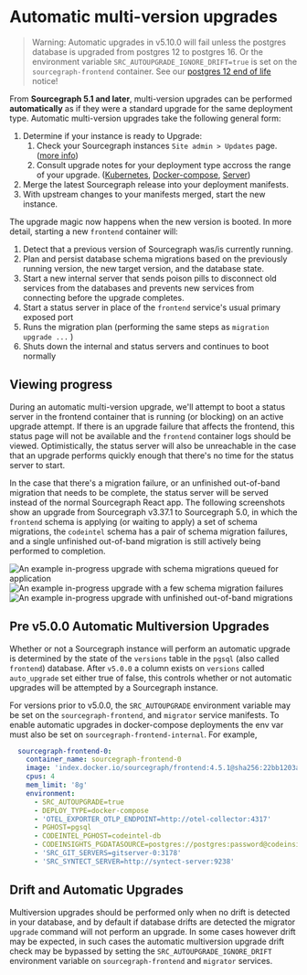 # Automatic multi-version upgrades

> Warning: Automatic upgrades in v5.10.0 will fail unless the postgres database is upgraded from postgres 12 to postgres 16. Or the environment variable `SRC_AUTOUPGRADE_IGNORE_DRIFT=true` is set on the `sourcegraph-frontend` container. See our [postgres 12 end of life](https://sourcegraph.com/docs/admin/postgres12_end_of_life_notice#postgres-12-end-of-life) notice!

From **Sourcegraph 5.1 and later**, multi-version upgrades can be performed **automatically** as if they were a standard upgrade for the same deployment type. Automatic multi-version upgrades take the following general form:

1. Determine if your instance is ready to Upgrade:
   1. Check your Sourcegraph instances `Site admin > Updates` page. ([more info](/admin/updates/#upgrade-readiness))
   2. Consult upgrade notes for your deployment type accross the range of your upgrade. ([Kubernetes](/admin/updates/kubernetes), [Docker-compose](/admin/updates/docker_compose), [Server](/admin/updates/server))
2. Merge the latest Sourcegraph release into your deployment manifests.
3. With upstream changes to your manifests merged, start the new instance.

The upgrade magic now happens when the new version is booted. In more detail, starting a new `frontend` container will:

1. Detect that a previous version of Sourcegraph was/is currently running.
2. Plan and persist database schema migrations based on the previously running version, the new target version, and the database state.
3. Start a new internal server that sends poison pills to disconnect old services from the databases and prevents new services from connecting before the upgrade completes.
4. Start a status server in place of the `frontend` service's usual primary exposed port
5. Runs the migration plan (performing the same steps as `migration upgrade ...` )
6. Shuts down the internal and status servers and continues to boot normally

## Viewing progress

During an automatic multi-version upgrade, we'll attempt to boot a status server in the frontend container that is running (or blocking) on an active upgrade attempt. If there is an upgrade failure that affects the frontend, this status page will not be available and the `frontend` container logs should be viewed. Optimistically, the status server will also be unreachable in the case that an upgrade performs quickly enough that there's no time for the status server to start.

In the case that there's a migration failure, or an unfinished out-of-band migration that needs to be complete, the status server will be served instead of the normal Sourcegraph React app. The following screenshots show an upgrade from Sourcegraph v3.37.1 to Sourcegraph 5.0, in which the `frontend` schema is applying (or waiting to apply) a set of schema migrations, the `codeintel` schema has a pair of schema migration failures, and a single unfinished out-of-band migration is still actively being performed to completion.

![An example in-progress upgrade with schema migrations queued for application](https://storage.googleapis.com/sourcegraph-assets/docs/images/upgrades/5.1/queued.png)
![An example in-progress upgrade with a few schema migration failures](https://storage.googleapis.com/sourcegraph-assets/docs/images/upgrades/5.1/failed.png)
![An example in-progress upgrade with unfinished out-of-band migrations](https://storage.googleapis.com/sourcegraph-assets/docs/images/upgrades/5.1/oobmigrations.png)

## Pre v5.0.0 Automatic Multiversion Upgrades

Whether or not a Sourcegraph instance will perform an automatic upgrade is determined by the state of the `versions` table in the `pgsql` (also called `frontend`) database. After `v5.0.0` a column exists on `versions` called `auto_upgrade` set either true of false, this controls whether or not automatic upgrades will be attempted by a Sourcegraph instance.

For versions prior to v5.0.0, the `SRC_AUTOUPGRADE` environment variable may be set on the `sourcegraph-frontend`, and `migrator` service manifests. To enable automatic upgrades in docker-compose deployments the env var must also be set on `sourcegraph-frontend-internal`.  For example,
```yaml
  sourcegraph-frontend-0:
    container_name: sourcegraph-frontend-0
    image: 'index.docker.io/sourcegraph/frontend:4.5.1@sha256:22bb1203a6d8ac9bab442dcfef867efc216181026c3d6fc62415ef1a3f063139'
    cpus: 4
    mem_limit: '8g'
    environment:
      - SRC_AUTOUPGRADE=true
      - DEPLOY_TYPE=docker-compose
      - 'OTEL_EXPORTER_OTLP_ENDPOINT=http://otel-collector:4317'
      - PGHOST=pgsql
      - CODEINTEL_PGHOST=codeintel-db
      - CODEINSIGHTS_PGDATASOURCE=postgres://postgres:password@codeinsights-db:5432/postgres
      - 'SRC_GIT_SERVERS=gitserver-0:3178'
      - 'SRC_SYNTECT_SERVER=http://syntect-server:9238'
```

## Drift and Automatic Upgrades

Multiversion upgrades should be performed only when no drift is detected in your database, and by default if database drifts are detected the migrator `upgrade` command will not perform an upgrade. In some cases however drift may be expected, in such cases the automatic multiversion upgrade drift check may be bypassed by setting the `SRC_AUTOUPGRADE_IGNORE_DRIFT` environment variable on `sourcegraph-frontend` and `migrator` services.
